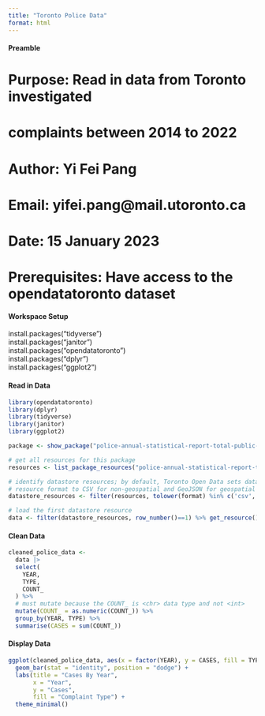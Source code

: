 ```yaml
---
title: "Toronto Police Data"
format: html
---
```

#### Preamble ####
# Purpose: Read in data from Toronto investigated 
# complaints between 2014 to 2022
# Author: Yi Fei Pang
# Email: yifei.pang@mail.utoronto.ca
# Date: 15 January 2023
# Prerequisites: Have access to the opendatatoronto dataset


#### Workspace Setup ####
install.packages("tidyverse")\
install.packages("janitor")\
install.packages("opendatatoronto")\
install.packages("dplyr")\
install.packages("ggplot2")


#### Read in Data ####
```r
library(opendatatoronto)
library(dplyr)
library(tidyverse)
library(janitor)
library(ggplot2)

package <- show_package("police-annual-statistical-report-total-public-complaints")

# get all resources for this package
resources <- list_package_resources("police-annual-statistical-report-total-public-complaints")

# identify datastore resources; by default, Toronto Open Data sets datastore 
# resource format to CSV for non-geospatial and GeoJSON for geospatial resources
datastore_resources <- filter(resources, tolower(format) %in% c('csv', 'geojson'))

# load the first datastore resource
data <- filter(datastore_resources, row_number()==1) %>% get_resource()
```


#### Clean Data ####
```r
cleaned_police_data <-
  data |>
  select(
    YEAR,
    TYPE,
    COUNT_
  ) %>%
  # must mutate because the COUNT_ is <chr> data type and not <int>
  mutate(COUNT_ = as.numeric(COUNT_)) %>%
  group_by(YEAR, TYPE) %>%
  summarise(CASES = sum(COUNT_))

```

#### Display Data ####
```r
ggplot(cleaned_police_data, aes(x = factor(YEAR), y = CASES, fill = TYPE)) +
  geom_bar(stat = "identity", position = "dodge") +
  labs(title = "Cases By Year",
       x = "Year",
       y = "Cases",
       fill = "Complaint Type") +
  theme_minimal()

```

